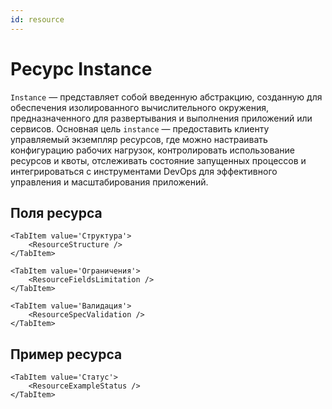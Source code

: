 ```yaml
---
id: resource
---
```



# Ресурс Instance

`Instance` — представляет собой введенную абстракцию, созданную для обеспечения изолированного вычислительного окружения, предназначенного для развертывания и выполнения приложений или сервисов. Основная цель `instance` — предоставить клиенту управляемый экземпляр ресурсов, где можно настраивать конфигурацию рабочих нагрузок, контролировать использование ресурсов и квоты, отслеживать состояние запущенных процессов и интегрироваться с инструментами DevOps для эффективного управления и масштабирования приложений.


## Поля ресурса

<Tabs>
    <TabItem value='Описание'>
        <ResourceFieldsDescription />
    </TabItem>

    <TabItem value='Структура'>
        <ResourceStructure />
    </TabItem>

    <TabItem value='Ограничения'>
        <ResourceFieldsLimitation />
    </TabItem>

    <TabItem value='Валидация'>
        <ResourceSpecValidation />
    </TabItem>
</Tabs>

## Пример ресурса
<Tabs>
    <TabItem value='Спецификация'>
        <ResourceExampleSpec />
    </TabItem>

    <TabItem value='Статус'>
        <ResourceExampleStatus />
    </TabItem>
</Tabs>
